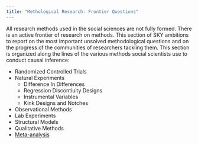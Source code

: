 ```yaml
---
title: "Methological Research: Frontier Questions"
---
```


All research methods used in the social sciences are not fully formed.
There is an active frontier of research on methods. 
This section of SKY ambitions to report on the most important unsolved methodological questions and on the progress of the communities of researchers tackling them.
This section is organized along the lines of the various methods social scientists use to conduct causal inference:

* Randomized Controlled Trials
* Natural Experiments
    + Difference In Differences
    + Regression Discontiuity Designs
    + Instrumental Variables
    + Kink Designs and Notches
* Observational Methods
* Lab Experiments
* Structural Models
* Qualitative Methods
* [Meta-analysis](MetaFrontier.html)